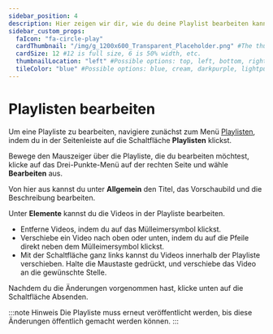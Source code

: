 ---
sidebar_position: 4
description: Hier zeigen wir dir, wie du deine Playlist bearbeiten kannst.
sidebar_custom_props:
  faIcon: "fa-circle-play"
  cardThumbnail: "/img/g_1200x600_Transparent_Placeholder.png" #The thumbnail on the category card.
  cardSize: 12 #12 is full size, 6 is 50% width, etc.
  thumbnailLocation: "left" #Possible options: top, left, bottom, right, none
  tileColor: "blue" #Possible options: blue, cream, darkpurple, lightpurple, mauve, orange, pink, none
---

# Playlisten bearbeiten 

Um eine Playliste zu bearbeiten, navigiere zunächst zum Menü <a href="https://odysee.com/$/playlists"><OdyseeIcon type="Playlist"/> Playlisten</a>, indem du in der Seitenleiste auf die Schaltfläche **Playlisten** klickst.

Bewege den Mauszeiger über die Playliste, die du bearbeiten möchtest, klicke auf das Drei-Punkte-Menü <OdyseeIcon type="MoreVertical"/> auf der rechten Seite und wähle **<OdyseeIcon type="Edit"/> Bearbeiten** aus.

Von hier aus kannst du unter **Allgemein** den Titel, das Vorschaubild und die Beschreibung bearbeiten.

Unter **Elemente** kannst du die Videos in der Playliste bearbeiten.

- Entferne Videos, indem du auf das Mülleimersymbol klickst.
- Verschiebe ein Video nach oben oder unten, indem du auf die Pfeile direkt neben dem Mülleimersymbol klickst.
- Mit der Schaltfläche ganz links kannst du Videos innerhalb der Playliste verschieben. Halte die Maustaste gedrückt, und verschiebe das Video an die gewünschte Stelle.

Nachdem du die Änderungen vorgenommen hast, klicke unten auf die Schaltfläche <PrimaryOdyseeButton>Absenden</PrimaryOdyseeButton>.

:::note Hinweis
Die Playliste muss erneut veröffentlicht werden, bis diese Änderungen öffentlich gemacht werden können.
:::

